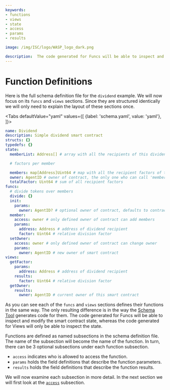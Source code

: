 ```yaml
---
keywords:
- functions
- views
- state
- access
- params
- results

image: /img/ISC/logo/WASP_logo_dark.png

description:  The code generated for Funcs will be able to inspect and modify the smart contract state, whereas the code generated for Views will only be able to inspect the state.
---
```


# Function Definitions

Here is the full schema definition file for the `dividend` example. We will now focus on
its `funcs` and `views` sections. Since they are structured identically we will only need
to explain the layout of these sections once.

<Tabs defaultValue="yaml"
    values={[
        {label: 'schema.yaml', value: 'yaml'},
    ]}>
<TabItem value="yaml">

```yaml
name: Dividend
description: Simple dividend smart contract
structs: {}
typedefs: {}
state:
  memberList: Address[] # array with all the recipients of this dividend

  # factors per member

  members: map[Address]Uint64 # map with all the recipient factors of this dividend
  owner: AgentID # owner of contract, the only one who can call 'member' func
  totalFactor: Uint64 # sum of all recipient factors
funcs:
  # divide tokens over members
  divide: {}
  init:
    params:
      owner: AgentID? # optional owner of contract, defaults to contract creator
  member:
    access: owner # only defined owner of contract can add members
    params:
      address: Address # address of dividend recipient
      factor: Uint64 # relative division factor
  setOwner:
    access: owner # only defined owner of contract can change owner
    params:
      owner: AgentID # new owner of smart contract
views:
  getFactor:
    params:
      address: Address # address of dividend recipient
    results:
      factor: Uint64 # relative division factor
  getOwner:
    results:
      owner: AgentID # current owner of this smart contract
```

</TabItem>

</Tabs>

As you can see each of the `funcs` and `views` sections defines their functions in the
same way. The only resulting difference is in the way the [Schema Tool](usage.mdx)
generates code for them. The code generated for Funcs will be able to inspect and modify
the smart contract state, whereas the code generated for Views will only be able to
inspect the state.

Functions are defined as named subsections in the schema definition file. The name of the
subsection will become the name of the function. In turn, there can be 3 optional
subsections under each function subsection.

* `access` indicates who is allowed to access the function.
* `params` holds the field definitions that describe the function parameters.
* `results` holds the field definitions that describe the function results.


We will now examine each subsection in more detail. In the next section we will first look
at the [`access`](access.mdx) subsection.
